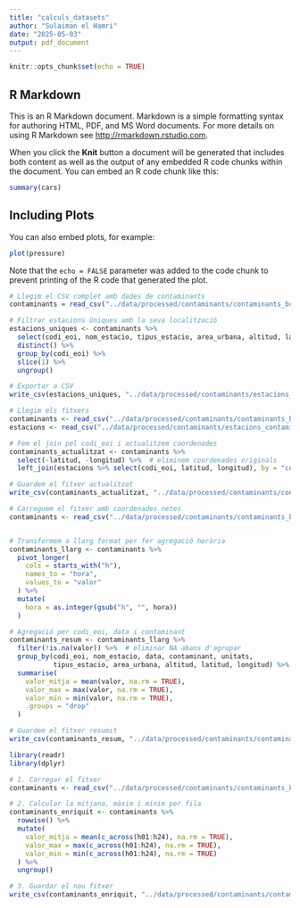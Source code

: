 ```yaml
---
title: "calculs_datasets"
author: "Sulaiman el Hamri"
date: "2025-05-03"
output: pdf_document
---
```


```r
knitr::opts_chunk$set(echo = TRUE)
```

## R Markdown

This is an R Markdown document. Markdown is a simple formatting syntax for authoring HTML, PDF, and MS Word documents. For more details on using R Markdown see <http://rmarkdown.rstudio.com>.

When you click the **Knit** button a document will be generated that includes both content as well as the output of any embedded R code chunks within the document. You can embed an R code chunk like this:

```r
summary(cars)
```

## Including Plots

You can also embed plots, for example:

```r
plot(pressure)
```

Note that the `echo = FALSE` parameter was added to the code chunk to prevent printing of the R code that generated the plot.

```r
# Llegim el CSV complet amb dades de contaminants
contaminants = read_csv("../data/processed/contaminants/contaminants_bcn_filtrat.csv")

# Filtrar estacions úniques amb la seva localització
estacions_uniques <- contaminants %>%
  select(codi_eoi, nom_estacio, tipus_estacio, area_urbana, altitud, latitud, longitud) %>%
  distinct() %>%
  group_by(codi_eoi) %>%
  slice(1) %>%
  ungroup()

# Exportar a CSV
write_csv(estacions_uniques, "../data/processed/contaminants/estacions_contaminants_bcn_filtrat.csv")


```

```r
# Llegim els fitxers
contaminants <- read_csv("../data/processed/contaminants/contaminants_bcn_filtrat.csv")
estacions <- read_csv("../data/processed/contaminants/estacions_contaminants_bcn_filtrat.csv")

# Fem el join pel codi_eoi i actualitzem coordenades
contaminants_actualitzat <- contaminants %>%
  select(-latitud, -longitud) %>%  # eliminem coordenades originals
  left_join(estacions %>% select(codi_eoi, latitud, longitud), by = "codi_eoi")

# Guardem el fitxer actualitzat
write_csv(contaminants_actualitzat, "../data/processed/contaminants/contaminants_bcn_filtrat_coords_net.csv")
```

```r
# Carreguem el fitxer amb coordenades netes
contaminants <- read_csv("../data/processed/contaminants/contaminants_bcn_filtrat_coords_net.csv")


# Transformem a llarg format per fer agregació horària
contaminants_llarg <- contaminants %>%
  pivot_longer(
    cols = starts_with("h"), 
    names_to = "hora", 
    values_to = "valor"
  ) %>%
  mutate(
    hora = as.integer(gsub("h", "", hora))
  )

# Agregació per codi_eoi, data i contaminant
contaminants_resum <- contaminants_llarg %>%
  filter(!is.na(valor)) %>%  # eliminar NA abans d'agrupar
  group_by(codi_eoi, nom_estacio, data, contaminant, unitats,
           tipus_estacio, area_urbana, altitud, latitud, longitud) %>%
  summarise(
    valor_mitja = mean(valor, na.rm = TRUE),
    valor_max = max(valor, na.rm = TRUE),
    valor_min = min(valor, na.rm = TRUE),
    .groups = "drop"
  )

# Guardem el fitxer resumit
write_csv(contaminants_resum, "../data/processed/contaminants/contaminants_bcn_resum_diari.csv")
```

```r
library(readr)
library(dplyr)

# 1. Carregar el fitxer
contaminants <- read_csv("../data/processed/contaminants/contaminants_bcn_filtrat_coords_net.csv")

# 2. Calcular la mitjana, màxim i mínim per fila
contaminants_enriquit <- contaminants %>%
  rowwise() %>%
  mutate(
    valor_mitja = mean(c_across(h01:h24), na.rm = TRUE),
    valor_max = max(c_across(h01:h24), na.rm = TRUE),
    valor_min = min(c_across(h01:h24), na.rm = TRUE)
  ) %>%
  ungroup()

# 3. Guardar el nou fitxer
write_csv(contaminants_enriquit, "../data/processed/contaminants/contaminants_bcn_ample_enriquit.csv")

```
